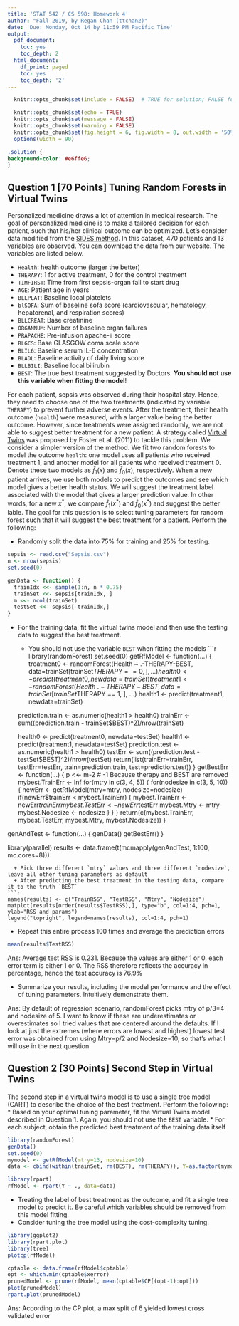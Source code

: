 ```yaml
---
title: 'STAT 542 / CS 598: Homework 4'
author: "Fall 2019, by Regan Chan (ttchan2)"
date: 'Due: Monday, Oct 14 by 11:59 PM Pacific Time'
output:
  pdf_document:
    toc: yes
    toc_depth: 2
  html_document:
    df_print: paged
    toc: yes
    toc_depth: '2'
---
```


```r
  knitr::opts_chunk$set(include = FALSE)  # TRUE for solution; FALSE for questions set

  knitr::opts_chunk$set(echo = TRUE)
  knitr::opts_chunk$set(message = FALSE)
  knitr::opts_chunk$set(warning = FALSE)
  knitr::opts_chunk$set(fig.height = 6, fig.width = 8, out.width = '50%', fig.align = "center")
  options(width = 90)
```

```css
.solution {
background-color: #e6ffe6;
}
```

## Question 1 [70 Points] Tuning Random Forests in Virtual Twins

Personalized medicine draws a lot of attention in medical research. The goal of personalized medicine is to make a tailored decision for each patient, such that his/her clinical outcome can be optimized. Let's consider data modified from the [SIDES method](http://biopharmnet.com/subgroup-analysis-software/). In this dataset, 470 patients and 13 variables are observed. You can download the data from our website. The variables are listed below. 

* `Health`: health outcome (larger the better)
* `THERAPY`: 1 for active treatment, 0 for the control treatment
* `TIMFIRST`: Time from first sepsis-organ fail to start drug
* `AGE`: Patient age in years
* `BLLPLAT`: Baseline local platelets
* `blSOFA`: Sum of baseline sofa score (cardiovascular, hematology, hepatorenal, and respiration scores)
* `BLLCREAT`: Base creatinine
* `ORGANNUM`: Number of baseline organ failures
* `PRAPACHE`: Pre-infusion apache-ii score
* `BLGCS`: Base GLASGOW coma scale score
* `BLIL6`: Baseline serum IL-6 concentration
* `BLADL`: Baseline activity of daily living score
* `BLLBILI`: Baseline local bilirubin
* `BEST`: The true best treatment suggested by Doctors. __You should not use this variable when fitting the model__!

For each patient, sepsis was observed during their hospital stay. Hence, they need to choose one of the two treatments (indicated by variable `THERAPY`) to prevent further adverse events. After the treatment, their health outcome (`health`) were measured, with a larger value being the better outcome. However, since treatments were assigned randomly, we are not able to suggest better treatment for a new patient. A strategy called [Virtual Twins](https://onlinelibrary.wiley.com/doi/abs/10.1002/sim.4322) was proposed by Foster et al. (2011) to tackle this problem. We consider a simpler version of the method. We fit two random forests to model the outcome `health`: one model uses all patients who received treatment 1, and another model for all patients who received treatment 0. Denote these two models as $\widehat f_1(x)$ and $\widehat f_0(x)$, respectively. When a new patient arrives, we use both models to predict the outcomes and see which model gives a better health status. We will suggest the treatment label associated with the model that gives a larger prediction value. In other words, for a new $x^\ast$, we compare $\widehat f_1(x^\ast)$ and $\widehat f_0(x^\ast)$ and suggest the better lable. The goal for this question is to select tuning parameters for random forest such that it will suggest the best treatment for a patient. Perform the following:

* Randomly split the data into 75% for training and 25% for testing.
```r
sepsis <- read.csv("Sepsis.csv")
n <- nrow(sepsis)
set.seed(0)

genData <- function() {
  trainIdx <<- sample(1:n, n * 0.75)
  trainSet <<- sepsis[trainIdx, ]
  m <<- ncol(trainSet)
  testSet <<- sepsis[-trainIdx,]
}
```
* For the training data, fit the virtual twins model and then use the testing data to suggest the best treatment. 
  + You should not use the variable `BEST` when fitting the models
```r
library(randomForest)
set.seed(0)
getRfModel <- function(...) {
  treatment0 <- randomForest(Health ~ .-THERAPY-BEST, data=trainSet[trainSet$THERAPY == 0, ], ...)
  health0 <- predict(treatment0, newdata=trainSet)
  treatment1 <- randomForest(Health ~ .-THERAPY-BEST, data=trainSet[trainSet$THERAPY == 1, ], ...)
  health1 <- predict(treatment1, newdata=trainSet)
  
  prediction.train <- as.numeric(health1 > health0)
  trainErr <- sum((prediction.train - trainSet$BEST)^2)/nrow(trainSet)
  
  health0 <- predict(treatment0, newdata=testSet)
  health1 <- predict(treatment1, newdata=testSet)
  prediction.test <- as.numeric(health1 > health0)
  testErr <- sum((prediction.test - testSet$BEST)^2)/nrow(testSet)
  return(list(trainErr=trainErr, testErr=testErr, train=prediction.train, test=prediction.test))
}
getBestErr <- function(...) {
  p <<- m-2  # -1 Because therapy and BEST are removed
  mybest.TrainErr <- Inf
  for(mtry in c(3, 4, 5)) {
    for(nodesize in c(3, 5, 10)) {
      newErr <- getRfModel(mtry=mtry, nodesize=nodesize)
      if(newErr$trainErr < mybest.TrainErr) {
        mybest.TrainErr <- newErr$trainErr
        mybest.TestErr <- newErr$testErr
        mybest.Mtry <- mtry
        mybest.Nodesize <- nodesize
      }
    }
  }
  return(c(mybest.TrainErr, mybest.TestErr, mybest.Mtry, mybest.Nodesize))
}

genAndTest <- function(...) {
  genData()
  getBestErr()
}

library(parallel)
results <- data.frame(t(mcmapply(genAndTest, 1:100, mc.cores=8)))
```
  + Pick three different `mtry` values and three different `nodesize`, leave all other tuning parameters as default
  + After predicting the best treatment in the testing data, compare it to the truth `BEST`
```r
names(results) <- c("TrainRSS", "TestRSS", "Mtry", "Nodesize")
matplot(results[order(results$TestRSS),], type="b", col=1:4, pch=1, ylab="RSS and params")
legend("topright", legend=names(results), col=1:4, pch=1)
```
* Repeat this entire process 100 times and average the prediction errors
```r
mean(results$TestRSS)
```
Ans: Average test RSS is 0.231. Because the values are either 1 or 0, each error term is either 1 or 0. The RSS therefore reflects the accuracy in percentage, hence the test accuracy is 76.9%

* Summarize your results, including the model performance and the effect of tuning parameters. Intuitively demonstrate them.

Ans: By default of regression scenario, randomForest picks mtry of p/3=4 and nodesize of 5. I want to know if these are underestimates or overestimates so I tried values that are centered around the defaults. If I look at just the extremes (where errors are lowest and highest) lowest test error was obtained from using Mtry=p/2 and Nodesize=10, so that's what I will use in the next question

## Question 2 [30 Points] Second Step in Virtual Twins

The second step in a virtual twins model is to use a single tree model (CART) to describe the choice of the best treatment. Perform the following:
* Based on your optimal tuning parameter, fit the Virtual Twins model described in Question 1. Again, you should not use the `BEST` variable. 
* For each subject, obtain the predicted best treatment of the training data itself
```r
library(randomForest)
genData()
set.seed(0)
mymodel <- getRfModel(mtry=13, nodesize=10)
data <- cbind(within(trainSet, rm(BEST), rm(THERAPY)), Y=as.factor(mymodel$train))

library(rpart)
rfModel <- rpart(Y ~ ., data=data)
```
* Treating the label of best treatment as the outcome, and fit a single tree model to predict it. Be careful which variables should be removed from this model fitting.
* Consider tuning the tree model using the cost-complexity tuning.
```r
library(ggplot2)
library(rpart.plot)
library(tree)
plotcp(rfModel)

cptable <- data.frame(rfModel$cptable)
opt <- which.min(cptable$xerror)
prunedModel <- prune(rfModel, mean(cptable$CP[(opt-1):opt]))
plot(prunedModel)
rpart.plot(prunedModel)
```

Ans: According to the CP plot, a max split of 6 yielded lowest cross validated error